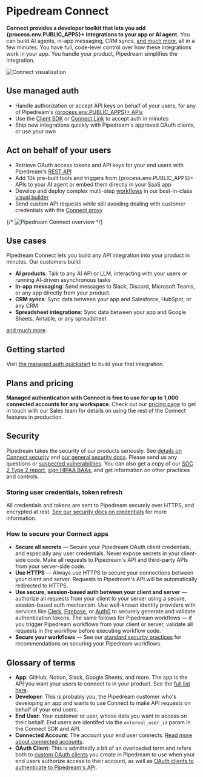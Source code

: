 
# Pipedream Connect

**Connect provides a developer toolkit that lets you add {process.env.PUBLIC_APPS}+ integrations to your app or AI agent.** You can build AI agents, in-app messaging, CRM syncs, [and much more](/connect/use-cases/), all in a few minutes. You have full, code-level control over how these integrations work in your app. You handle your product, Pipedream simplifies the integration.

![Connect visualization](https://res.cloudinary.com/pipedreamin/image/upload/v1738731467/pd-connect-viz_cep0uq.png)

## Use managed auth

- Handle authorization or accept API keys on behalf of your users, for any of Pipedream's [{process.env.PUBLIC_APPS}+ APIs](https://pipedream.com/apps)
- Use the [Client SDK](https://github.com/PipedreamHQ/pipedream/tree/master/packages/sdk) or [Connect Link](/connect/managed-auth/quickstart/#or-use-connect-link) to accept auth in minutes
- Ship new integrations quickly with Pipedream's approved OAuth clients, or use your own


## Act on behalf of your users

- Retrieve OAuth access tokens and API keys for your end users with Pipedream's [REST API](/connect/api/)
- Add 10k pre-built tools and triggers from {process.env.PUBLIC_APPS}+ APIs to your AI agent or embed them directly in your SaaS app
- Develop and deploy complex multi-step [workflows](/connect/workflows/) in our best-in-class [visual builder](/workflows/building-workflows/)
- Send custom API requests while still avoiding dealing with customer credentials with the [Connect proxy](/connect/api-proxy/)

{/* <Image src="https://res.cloudinary.com/pipedreamin/image/upload/v1724194758/Screenshot_2024-08-20_at_3.59.05_PM_rfylfq.png" alt="Pipedream Connect overview" width={800} height={529} /> */}

## Use cases

Pipedream Connect lets you build any API integration into your product in minutes. Our customers build:

- **AI products**: Talk to any AI API or LLM, interacting with your users or running AI-driven asynchronous tasks
- **In-app messaging**: Send messages to Slack, Discord, Microsoft Teams, or any app directly from your product.
- **CRM syncs**: Sync data between your app and Salesforce, HubSpot, or any CRM
- **Spreadsheet integrations**: Sync data between your app and Google Sheets, Airtable, or any spreadsheet

[and much more](/connect/use-cases/).

## Getting started

Visit [the managed auth quickstart](/connect/quickstart/) to build your first integration.

## Plans and pricing

**Managed authentication with Connect is free to use for up to 1,000 connected accounts for any workspace**. Check out our [pricing page](https://pipedream.com/pricing?plan=Enterprise) to get in touch with our Sales team for details on using the rest of the Connect features in production.

## Security

Pipedream takes the security of our products seriously. See [details on Connect security](/privacy-and-security/#pipedream-connect) and [our general security docs](/privacy-and-security/). Please send us any questions or [suspected vulnerabilities](/privacy-and-security/#reporting-a-vulnerability). You can also get a copy of our [SOC 2 Type 2 report](/privacy-and-security/#soc-2), [sign HIPAA BAAs](/privacy-and-security/#hipaa), and get information on other practices and controls.

### Storing user credentials, token refresh

All credentials and tokens are sent to Pipedream securely over HTTPS, and encrypted at rest. [See our security docs on credentials](/privacy-and-security/#third-party-oauth-grants-api-keys-and-environment-variables) for more information.

### How to secure your Connect apps

- **Secure all secrets** — Secure your Pipedream OAuth client credentials, and especially any user credentials. Never expose secrets in your client-side code. Make all requests to Pipedream's API and third-party APIs from your server-side code.
- **Use HTTPS** — Always use HTTPS to secure your connections between your client and server. Requests to Pipedream's API will be automatically redirected to HTTPS.
- **Use secure, session-based auth between your client and server** — authorize all requests from your client to your server using a secure, session-based auth mechanism. Use well-known identity providers with services like [Clerk](https://clerk.com/), [Firebase](https://firebase.google.com/), or [Auth0](https://auth0.com/) to securely generate and validate authentication tokens. The same follows for Pipedream workflows — if you trigger Pipedream workflows from your client or server, validate all requests in the workflow before executing workflow code.
- **Secure your workflows** — See our [standard security practices](/privacy-and-security/best-practices) for recommendations on securing your Pipedream workflows.

## Glossary of terms

- **App**: GitHub, Notion, Slack, Google Sheets, and more. The app is the API you want your users to connect to in your product. See the [full list here](https://pipedream.com/apps).
- **Developer**: This is probably you, the Pipedream customer who's developing an app and wants to use Connect to make API requests on behalf of your end users.
- **End User**: Your customer or user, whose data you want to access on their behalf. End users are identifed via the `external_user_id` param in the Connect SDK and API.
- **Connected Account**: The account your end user connects. [Read more about connected accounts](/integrations/connected-accounts).
- **OAuth Client**: This is admittedly a bit of an overloaded term and refers both to [custom OAuth clients](/connect/managed-auth/oauth-clients/) you create in Pipedream to use when your end users authorize access to their account, as well as [OAuth clients to authenticate to Pipedream's API](/rest-api/auth/#oauth).
